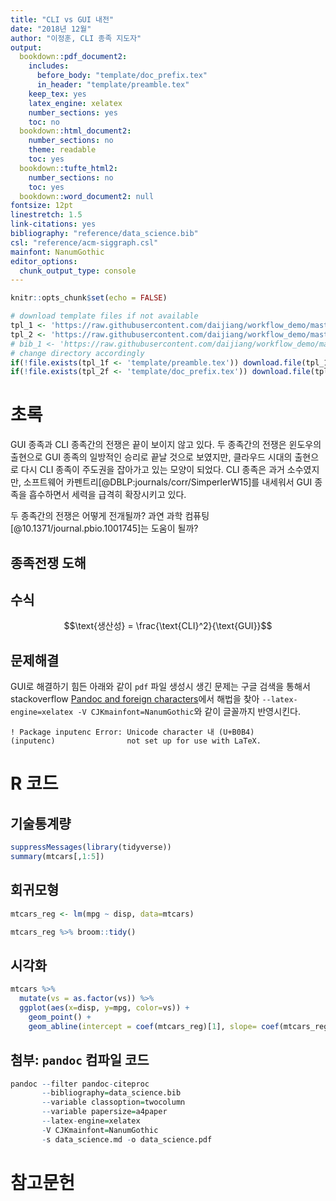```yaml
---
title: "CLI vs GUI 내전"
date: "2018년 12월"
author: "이정훈, CLI 종족 지도자"
output: 
  bookdown::pdf_document2:
    includes:
      before_body: "template/doc_prefix.tex"
      in_header: "template/preamble.tex"
    keep_tex: yes
    latex_engine: xelatex
    number_sections: yes
    toc: no
  bookdown::html_document2:
    number_sections: no
    theme: readable
    toc: yes
  bookdown::tufte_html2:
    number_sections: no
    toc: yes
  bookdown::word_document2: null
fontsize: 12pt
linestretch: 1.5
link-citations: yes
bibliography: "reference/data_science.bib"
csl: "reference/acm-siggraph.csl"
mainfont: NanumGothic
editor_options: 
  chunk_output_type: console
---
```


```r
knitr::opts_chunk$set(echo = FALSE)

# download template files if not available
tpl_1 <- 'https://raw.githubusercontent.com/daijiang/workflow_demo/master/template/preamble.tex'
tpl_2 <- 'https://raw.githubusercontent.com/daijiang/workflow_demo/master/template/doc_prefix.tex'
# bib_1 <- 'https://raw.githubusercontent.com/daijiang/workflow_demo/master/template/ref.bib'
# change directory accordingly
if(!file.exists(tpl_1f <- 'template/preamble.tex')) download.file(tpl_1, tpl_1f)
if(!file.exists(tpl_2f <- 'template/doc_prefix.tex')) download.file(tpl_2, tpl_2f)
```


# 초록

GUI 종족과 CLI 종족간의 전쟁은 끝이 보이지 않고 있다.
두 종족간의 전쟁은 윈도우의 출현으로 GUI 종족의 일방적인 승리로 끝날 것으로 보였지만, 클라우드 시대의 출현으로 다시 CLI 종족이 주도권을 잡아가고 있는 모양이 되었다.
CLI 종족은 과거 소수였지만, 소프트웨어 카펜트리[@DBLP:journals/corr/SimperlerW15]를 내세워서 GUI 종족을 흡수하면서 세력을 급격히 확장시키고 있다.

두 종족간의 전쟁은 어떻게 전개될까? 과연 과학 컴퓨팅[@10.1371/journal.pbio.1001745]는 도움이 될까?

## 종족전쟁 도해

\begin{figure} [!htb]
\centerline{\includegraphics[width=0.2\textwidth]{fig/gui-vs-cli.jpg}}
\caption{GUI vs. CLI}
\end{figure}

## 수식

$$\text{생산성} = \frac{\text{CLI}^2}{\text{GUI}}$$

## 문제해결 

GUI로 해결하기 힘든 아래와 같이 `pdf` 파일 생성시 생긴 문제는 
구글 검색을 통해서 stackoverflow [Pandoc and foreign characters](https://stackoverflow.com/questions/18178084/pandoc-and-foreign-characters)에서
해법을 찾아 `--latex-engine=xelatex -V CJKmainfont=NanumGothic`와 같이 글꼴까지 반영시킨다.

```
! Package inputenc Error: Unicode character 내 (U+B0B4)
(inputenc)                not set up for use with LaTeX.
```

# R 코드 

## 기술통계량

```r
suppressMessages(library(tidyverse))
summary(mtcars[,1:5])
```

## 회귀모형

```r
mtcars_reg <- lm(mpg ~ disp, data=mtcars)

mtcars_reg %>% broom::tidy()
```

## 시각화 

```r
mtcars %>% 
  mutate(vs = as.factor(vs)) %>% 
  ggplot(aes(x=disp, y=mpg, color=vs)) +
    geom_point() +
    geom_abline(intercept = coef(mtcars_reg)[1], slope= coef(mtcars_reg)[2])
```

## 첨부: `pandoc` 컴파일 코드

```r
pandoc --filter pandoc-citeproc 
       --bibliography=data_science.bib 
       --variable classoption=twocolumn 
       --variable papersize=a4paper 
       --latex-engine=xelatex 
       -V CJKmainfont=NanumGothic 
       -s data_science.md -o data_science.pdf
```

# 참고문헌
